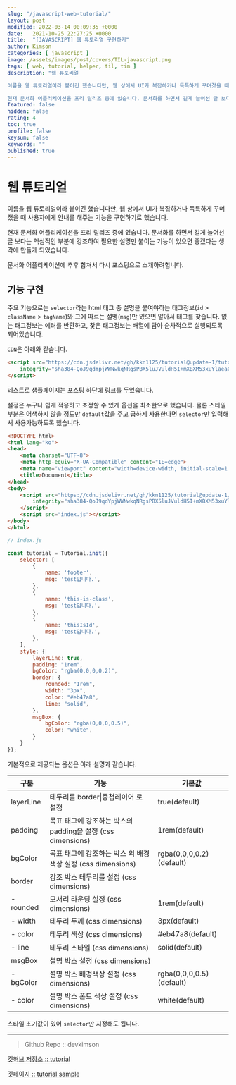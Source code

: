 ```yaml
---
slug: "/javascript-web-tutorial/"
layout: post
modified: 2022-03-14 00:09:35 +0000
date:   2021-10-25 22:27:25 +0000
title:  "[JAVASCRIPT] 웹 튜토리얼 구현하기"
author: Kimson
categories: [ javascript ]
image: /assets/images/post/covers/TIL-javascript.png
tags: [ web, tutorial, helper, til, tim ]
description: "웹 튜토리얼

이름을 웹 튜토리얼이라 붙이긴 했습니다만, 웹 상에서 UI가 복잡하거나 독특하게 꾸며졌을 때 사용자에게 안내를 해주는 기능을 구현하기로 했습니다.

현재 문서화 어플리케이션을 프리 릴리즈 중에 있습니다. 문서화를 하면서 길게 늘어선 글 보다는 핵심적인 부분에 강조하여 필요한 설명만 붙이는 기능이 있으면 좋겠다는 생각에 만들게 되었습니다."
featured: false
hidden: false
rating: 4
toc: true
profile: false
keysum: false
keywords: ""
published: true
---
```


# 웹 튜토리얼

이름을 웹 튜토리얼이라 붙이긴 했습니다만, 웹 상에서 UI가 복잡하거나 독특하게 꾸며졌을 때 사용자에게 안내를 해주는 기능을 구현하기로 했습니다.

현재 문서화 어플리케이션을 프리 릴리즈 중에 있습니다. 문서화를 하면서 길게 늘어선 글 보다는 핵심적인 부분에 강조하여 필요한 설명만 붙이는 기능이 있으면 좋겠다는 생각에 만들게 되었습니다.

문서화 어플리케이션에 추후 합쳐서 다시 포스팅으로 소개하려합니다.

## 기능 구현

주요 기능으로는 `selector`라는 html 태그 중 설명을 붙여야하는 태그정보(`id` > `className` > `tagName`)와 그에 따르는 설명(`msg`)만 있으면 알아서 태그를 찾습니다. 없는 태그정보는 에러를 반환하고, 찾은 태그정보는 배열에 담아 순차적으로 실행되도록 되어있습니다.

`CDN`은 아래와 같습니다.

```html
<script src="https://cdn.jsdelivr.net/gh/kkn1125/tutorial@update-1/tutorial.js"
	integrity="sha384-QoJ9qdYpjWWNwkqNRgsPBX5luJVuldH5I+mXBXM53xuYlaea01lXk4TCqt6E4iZL" crossorigin="anonymous">
</script>
```

테스트로 샘플페이지는 포스팅 하단에 링크를 두었습니다.

설정은 누구나 쉽게 적용하고 조정할 수 있게 옵션을 최소한으로 했습니다. 물론 스타일 부분은 어색하지 않을 정도만 `default`값을 주고 급하게 사용한다면 `selector`만 입력해서 사용가능하도록 했습니다.

```html
<!DOCTYPE html>
<html lang="ko">
<head>
	<meta charset="UTF-8">
	<meta http-equiv="X-UA-Compatible" content="IE=edge">
	<meta name="viewport" content="width=device-width, initial-scale=1.0">
	<title>Document</title>
</head>
<body>
	<script src="https://cdn.jsdelivr.net/gh/kkn1125/tutorial@update-1/tutorial.js"
		integrity="sha384-QoJ9qdYpjWWNwkqNRgsPBX5luJVuldH5I+mXBXM53xuYlaea01lXk4TCqt6E4iZL" crossorigin="anonymous">
	</script>
	<script src="index.js"></script>
</body>
</html>
```

```javascript
// index.js

const tutorial = Tutorial.init({
	selector: [
		{
			name: 'footer',
			msg: 'test입니다.',
		},
		{
			name: 'this-is-class',
			msg: 'test입니다.',
		},
		{
			name: 'thisIsId',
			msg: 'test입니다.',
		},
	],
	style: {
        layerLine: true,
        padding: "1rem",
        bgColor: "rgba(0,0,0,0.2)",
        border: {
            rounded: "1rem",
            width: "3px",
            color: "#eb47a8",
            line: "solid",
        },
        msgBox: {
            bgColor: "rgba(0,0,0,0.5)",
			color: "white",
        }
	}
});
```

기본적으로 제공되는 옵션은 아래 설명과 같습니다.


|구분|기능|기본값|
|---|---|---|
|layerLine|테두리를 border\|중첩레이어 로 설정|true(default)|
|padding|목표 태그에 강조하는 박스의 padding을 설정 (css dimensions)|1rem(default)|
|bgColor|목표 태그에 강조하는 박스 외 배경색상 설정 (css dimensions)|rgba(0,0,0,0.2)(default)|
|border|강조 박스 테두리를 설정 (css dimensions)||
| - rounded| 모서리 라운딩 설정 (css dimensions)|1rem(default)|
| - width| 테두리 두께 (css dimensions)|3px(default)|
| - color| 테두리 색상 (css dimensions)|#eb47a8(default)|
| - line| 테두리 스타일 (css dimensions)|solid(default)|
|msgBox| 설명 박스 설정 (css dimensions)||
| - bgColor| 설명 박스 배경색상 설정 (css dimensions)|rgba(0,0,0,0.5)(default)|
| - color| 설명 박스 폰트 색상 설정 (css dimensions)|white(default)|

스타일 초기값이 있어 `selector`만 지정해도 됩니다.

-----

> Github Repo :: devkimson

[깃허브 저장소 :: tutorial](https://github.com/kkn1125/tutorial)

[깃페이지 :: tutorial sample](https://kkn1125.github.io/tutorial/)